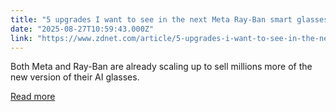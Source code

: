 ```yaml
---
title: "5 upgrades I want to see in the next Meta Ray-Ban smart glasses coming Sep 17"
date: "2025-08-27T10:59:43.000Z"
link: "https://www.zdnet.com/article/5-upgrades-i-want-to-see-in-the-next-meta-ray-ban-smart-glasses-coming-sep-17/"
---
```


Both Meta and Ray-Ban are already scaling up to sell millions more of the new version of their AI glasses.

[Read more](https://www.zdnet.com/article/5-upgrades-i-want-to-see-in-the-next-meta-ray-ban-smart-glasses-coming-sep-17/)

